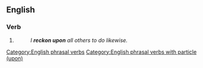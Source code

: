 ==English==

===Verb===
{{en-verb|reckons upon|reckoning upon|reckoned upon}}

# {{synonym of|en|reckon on}}
#: ''I '''reckon upon''' all others to do likewise.''

[[Category:English phrasal verbs]]
[[Category:English phrasal verbs with particle (upon)]]